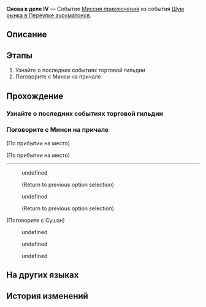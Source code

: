 {{Дополнить|Диалоги.}}
{{Миссия Инфобокс
|id              = 8003212
|Название        = 
|Изображение     = Миссия Освоения Снова в деле IV.png
|Тип             = Миссия приключения
|События         = Шум рынка в Переулке ауруматонов
|Глава           = Шум рынка в Переулке ауруматонов
|Условия         = Завершена [[Миссия приключения]] ''[[Снова в деле IV]]''
|Персонажи       = Минси; Первопроходец; Председатель-ауруматон; Сушан
|СтартЛокация    = Переулок ауруматонов
|Мир             = Лофу Сяньчжоу
|Локации         = Переулок ауруматонов
|Предыдущая      = 
|Следующая       = 
|Награды         = Опыт Освоения*200; Звёздный нефрит*40; Путеводитель путешественника*5; Утраченный кристалл*5; "Paean of Indulgence"*1 { text = Paean of Indulgence }; Кредиты*45 000
}}
'''Снова в деле IV''' — Событие [[Миссия приключения]] из события [[Шум рынка в Переулке ауруматонов]].

==Описание==
{{Описание|<!--официальное описание из Перекрёстка судеб-->}}

==Этапы==
# Узнайте о последних событиях торговой гильдии
# Поговорите с Минси на причале

==Прохождение==
{{Дополнить}}


===Узнайте о последних событиях торговой гильдии===
{{Описание миссии|локация=Переулок ауруматонов|В Переулке ауруматонов должно было появиться что-то новенькое. Не хотите проверить?<br />Регулярно посещайте Переулок ауруматонов.}}
{{Диалог Начало}}
{{Диалог Конец}}

===Поговорите с Минси на причале===
{{Описание миссии|локация=Переулок ауруматонов|Хоть все вопросы решены, Минси всё ещё хочет вам кое-что сказать.<br />Встретьтесь с ней снова.}}
{{Диалог Начало}}
;(По прибытии на место)

;(По прибытии на место)
----
<!--Unknown TalkSentence: 800322901-->
<!--Unknown TalkSentence: 800322902-->
:{{Диалог|Стрелка}} undefined
::<!--0.8-second delay-->
:<!--Unknown TalkSentence: 800322904-->
:<!--Unknown TalkSentence: 800322905-->
:<!--Unknown TalkSentence: 800322909-->
:<!--Unknown TalkSentence: 800322910-->
:<!--Unknown TalkSentence: 800322911-->
:<!--Unknown TalkSentence: 800322912-->
:<!--Unknown TalkSentence: 800322913-->
:;(Return to previous option selection)
:{{Диалог|Стрелка}} undefined
::<!--0.8-second delay-->
:<!--Unknown TalkSentence: 800322907-->
:<!--Unknown TalkSentence: 800322908-->
:<!--Unknown TalkSentence: 800322909-->
:<!--Unknown TalkSentence: 800322910-->
:<!--Unknown TalkSentence: 800322911-->
:<!--Unknown TalkSentence: 800322912-->
:<!--Unknown TalkSentence: 800322913-->
:;(Return to previous option selection)

;(Поговорите с Сушан)
<!--Unknown TalkSentence: 800322941-->
<!--Unknown TalkSentence: 800322942-->
:{{Диалог|Стрелка}} undefined
:{{Диалог|Стрелка}} undefined
:{{Диалог|Стрелка}} undefined
<!--Unknown TalkSentence: 800322944-->
<!--Unknown TalkSentence: 800322949-->
{{Диалог Конец}}

==На других языках==
{{На других языках
|en   = Back in Business (IV)
|zhs  = 金戺重喧•其四
|zht  = 金戺重喧•其四
|ja   = 金庭、喧騒を重ねて・その4
|ko   = 다시 부흥하는 금빛•4
|es   = De nuevo en activo&nbsp;IV
|fr   = Les affaires reprennent (IV)
|ru   = Снова в деле IV
|th   = คืนสู่ความรุ่งเรือง 4
|vi   = Huyên Náo Trở Lại 4
|de   = Wieder im Geschäft 4
|id   = Hiruk Pikuk yang Kembali Bergaung 4
|pt   = De Volta aos Negócios (IV)
}}

==История изменений==
{{История изменений|2.7}}
